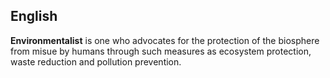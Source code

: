 ==English==
'''Environmentalist''' is one who advocates for the protection of the biosphere from misue by humans through such measures as ecosystem protection, waste reduction and pollution prevention.